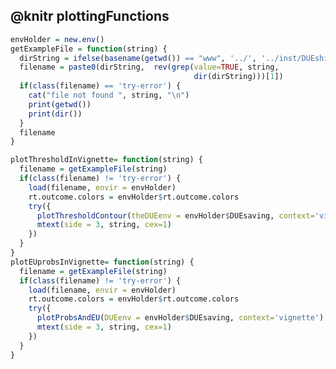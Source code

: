 ## @knitr plottingFunctions
```r
envHolder = new.env()
getExampleFile = function(string) {
  dirString = ifelse(basename(getwd()) == "www", '../', '../inst/DUEshiny/')
  filename = paste0(dirString,  rev(grep(value=TRUE, string,
                                         dir(dirString)))[1]) 
  if(class(filename) == 'try-error') {
    cat("file not found ", string, "\n")
    print(getwd())
    print(dir())
  }
  filename
}

plotThresholdInVignette= function(string) {
  filename = getExampleFile(string) 
  if(class(filename) != 'try-error') {
    load(filename, envir = envHolder)
    rt.outcome.colors = envHolder$rt.outcome.colors
    try({
      plotThresholdContour(theDUEenv = envHolder$DUEsaving, context='vignette')
      mtext(side = 3, string, cex=1)
    })
  }
}
plotEUprobsInVignette= function(string) {
  filename = getExampleFile(string) 
  if(class(filename) != 'try-error') {
    load(filename, envir = envHolder)
    rt.outcome.colors = envHolder$rt.outcome.colors
    try({
      plotProbsAndEU(DUEenv = envHolder$DUEsaving, context='vignette')
      mtext(side = 3, string, cex=1)
    })
  }
}
```